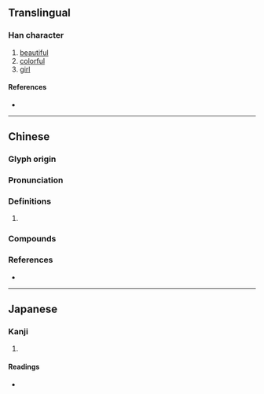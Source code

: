 {{also|姹}}
{{character info/new}}
==Translingual==

===Han character===
{{Han char|rn=38|rad=女|as=03|sn=6|four=42411|canj=VHP|ids=⿰女乇}}

# [[beautiful]]
# [[colorful]]
# [[girl]]

====References====
* {{Han ref|kx=0255.090|dkj=06051|dj=0518.100|hdz=21026.030|uh=597C|ud=22908|bh=C9CD|bd=51661}}

----

==Chinese==
{{zh-forms|s=姹}}

===Glyph origin===
{{Han etym}}

===Pronunciation===
{{zh-pron
|m=chà
|c=zaa3,caa3
|mc=y
|oc=y
|cat=
}}

===Definitions===
{{zh-hanzi}}

# {{rfdef|zh}}

===Compounds===
{{su#bst:zh-der/new|p=chà}}

===References===
* {{R:yue:mfccd}}

----

==Japanese==

===Kanji===
{{ja-kanji|grade=|rs=女03}}

# {{defn|lang=ja|sort=女03}}

====Readings====
* {{ja-readings|on=[[た]] (ta), [[と]] (to), [[つ]] (tsu)|kun=[[おとめ]] (otome), [[ほこる]] (hokoru)}}